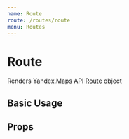 ```yaml
---
name: Route
route: /routes/route
menu: Routes
---
```



# Route

Renders Yandex.Maps API [Route][route] object

## Basic Usage

<Playground>
  <YMaps query={{ apikey: '52512926-86c8-42a8-b561-e1fb75733b4a' }}>
    <Map defaultState={{ center: [55.745508, 37.435225], zoom: 13 }}>
      <Route
        points={[
          'Москва, улица Крылатские холмы',
          {
            point: 'Москва, метро Молодежная',
            type: 'viaPoint',
          },
          [55.731272, 37.447198],
          'Москва, метро Пионерская',
        ]}
        params={{ mapStateAutoApply: true }}
      />
    </Map>
  </YMaps>
</Playground>

## Props

<Props of={_Route} />

[route]:
  https://tech.yandex.ru/maps/jsapi/doc/2.1/ref/reference/router.Route-docpage/
